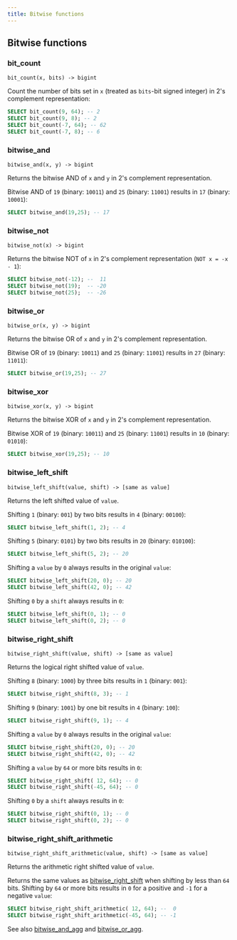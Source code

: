 ```yaml
---
title: Bitwise functions
---
```


## Bitwise functions

### bit_count

```
bit_count(x, bits) -> bigint
```
Count the number of bits set in `x` (treated as `bits`-bit signed
integer) in 2's complement representation:

```sql
SELECT bit_count(9, 64); -- 2
SELECT bit_count(9, 8); -- 2
SELECT bit_count(-7, 64); -- 62
SELECT bit_count(-7, 8); -- 6
```

### bitwise_and

```
bitwise_and(x, y) -> bigint
```
Returns the bitwise AND of `x` and `y` in 2's complement representation.

Bitwise AND of `19` (binary: `10011`) and `25` (binary: `11001`) results in
`17` (binary: `10001`):

```sql
SELECT bitwise_and(19,25); -- 17
```

### bitwise_not

```
bitwise_not(x) -> bigint
```
Returns the bitwise NOT of `x` in 2's complement representation
(`NOT x = -x - 1`):

```sql
SELECT bitwise_not(-12); --  11
SELECT bitwise_not(19);  -- -20
SELECT bitwise_not(25);  -- -26
```

### bitwise_or

```
bitwise_or(x, y) -> bigint
```
Returns the bitwise OR of `x` and `y` in 2's complement representation.

Bitwise OR of `19` (binary: `10011`) and `25` (binary: `11001`) results in
`27` (binary: `11011`):

```sql
SELECT bitwise_or(19,25); -- 27
```

### bitwise_xor

```
bitwise_xor(x, y) -> bigint
```
Returns the bitwise XOR of `x` and `y` in 2's complement representation.

Bitwise XOR of `19` (binary: `10011`) and `25` (binary: `11001`) results in
`10` (binary: `01010`):

```sql
SELECT bitwise_xor(19,25); -- 10
```

### bitwise_left_shift

```
bitwise_left_shift(value, shift) -> [same as value]
```
Returns the left shifted value of `value`.

Shifting `1` (binary: `001`) by two bits results in `4` (binary: `00100`):

```sql
SELECT bitwise_left_shift(1, 2); -- 4
```

Shifting `5` (binary: `0101`) by two bits results in `20` (binary: `010100`):

```sql
SELECT bitwise_left_shift(5, 2); -- 20
```

Shifting a `value` by `0` always results in the original `value`:

```sql
SELECT bitwise_left_shift(20, 0); -- 20
SELECT bitwise_left_shift(42, 0); -- 42
```
Shifting `0` by a `shift` always results in `0`:

```sql
SELECT bitwise_left_shift(0, 1); -- 0
SELECT bitwise_left_shift(0, 2); -- 0
```

### bitwise_right_shift

```
bitwise_right_shift(value, shift) -> [same as value]
```
Returns the logical right shifted value of `value`.

Shifting `8` (binary: `1000`) by three bits results in `1` (binary: `001`):

```sql
SELECT bitwise_right_shift(8, 3); -- 1
```

Shifting `9` (binary: `1001`) by one bit results in `4` (binary: `100`):

```sql
SELECT bitwise_right_shift(9, 1); -- 4
```

Shifting a `value` by `0` always results in the original `value`:

```sql
SELECT bitwise_right_shift(20, 0); -- 20
SELECT bitwise_right_shift(42, 0); -- 42
```

Shifting a `value` by `64` or more bits results in `0`:

```sql
SELECT bitwise_right_shift( 12, 64); -- 0
SELECT bitwise_right_shift(-45, 64); -- 0
```

Shifting `0` by a `shift` always results in `0`:

```sql
SELECT bitwise_right_shift(0, 1); -- 0
SELECT bitwise_right_shift(0, 2); -- 0
```

### bitwise_right_shift_arithmetic

```
bitwise_right_shift_arithmetic(value, shift) -> [same as value]
```

Returns the arithmetic right shifted value of `value`.

Returns the same values as [bitwise_right_shift](#bitwise_right_shift) when shifting by less than
`64` bits. Shifting by `64` or more bits results in `0` for a positive and
`-1` for a negative `value`:

```sql
SELECT bitwise_right_shift_arithmetic( 12, 64); --  0
SELECT bitwise_right_shift_arithmetic(-45, 64); -- -1
```

See also [bitwise_and_agg](/sql/functions/aggregate#bitwise-and-agg) and [bitwise_or_agg](/sql/functions/aggregate#bitwise-or-agg).
